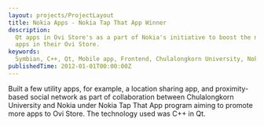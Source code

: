 ```yaml
---
layout: projects/ProjectLayout
title: Nokia Apps - Nokia Tap That App Winner
description:
  Qt apps in Ovi Store's as a part of Nokia's initiative to boost the number of
  apps in their Ovi Store.
keywords:
  Symbian, C++, Qt, Mobile app, Frontend, Chulalongkorn University, Nokia
publishedTime: 2012-01-01T00:00:00Z
---
```


Built a few utility apps, for example, a location sharing app, and
proximity-based social network as part of collaboration between Chulalongkorn
University and Nokia under Nokia Tap That App program aiming to promote more
apps to Ovi Store. The technology used was C++ in Qt.
